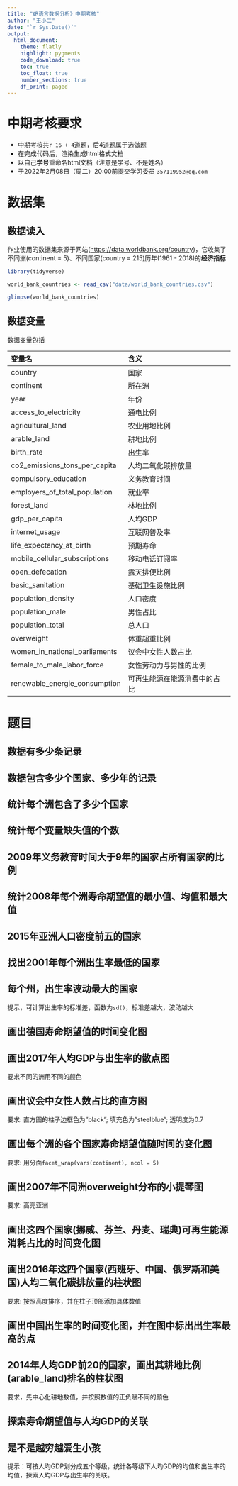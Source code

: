 ```yaml
---
title: "《R语言数据分析》中期考核"
author: "王小二"
date: "`r Sys.Date()`"
output: 
  html_document:
    theme: flatly
    highlight: pygments
    code_download: true
    toc: true
    toc_float: true
    number_sections: true
    df_print: paged
---
```




# 中期考核要求

-   中期考核共`r 16 + 4`道题，后4道题属于选做题
-   在完成代码后，渲染生成html格式文档
-   以自己**学号**重命名html文档（注意是学号、不是姓名）
-   于2022年2月08日（周二）20:00前提交学习委员 `357119952@qq.com`



# 数据集

## 数据读入

作业使用的数据集来源于网站(<https://data.worldbank.org/country>)，它收集了不同洲(continent = 5)、不同国家(country = 215)历年(1961 - 2018)的**经济指标**

```r
library(tidyverse)

world_bank_countries <- read_csv("data/world_bank_countries.csv")

glimpse(world_bank_countries)
```

## 数据变量

数据变量包括

| 变量名                        | 含义                         |
|:------------------------------|:-----------------------------|
| country                       | 国家                         |
| continent                     | 所在洲                       |
| year                          | 年份                         |
| access_to_electricity         | 通电比例                     |
| agricultural_land             | 农业用地比例                 |
| arable_land                   | 耕地比例                     |
| birth_rate                    | 出生率                       |
| co2_emissions_tons_per_capita | 人均二氧化碳排放量           |
| compulsory_education          | 义务教育时间                 |
| employers_of_total_population | 就业率                       |
| forest_land                   | 林地比例                     |
| gdp_per_capita                | 人均GDP                      |
| internet_usage                | 互联网普及率                 |
| life_expectancy_at_birth      | 预期寿命                     |
| mobile_cellular_subscriptions | 移动电话订阅率               |
| open_defecation               | 露天排便比例                 |
| basic_sanitation              | 基础卫生设施比例             |
| population_density            | 人口密度                     |
| population_male               | 男性占比                     |
| population_total              | 总人口                       |
| overweight                    | 体重超重比例                 |
| women_in_national_parliaments | 议会中女性人数占比           |
| female_to_male_labor_force    | 女性劳动力与男性的比例       |
| renewable_energie_consumption | 可再生能源在能源消费中的占比 |




# 题目

## 数据有多少条记录





## 数据包含多少个国家、多少年的记录





## 统计每个洲包含了多少个国家





## 统计每个变量缺失值的个数





## 2009年义务教育时间大于9年的国家占所有国家的比例





## 统计2008年每个洲寿命期望值的最小值、均值和最大值





## 2015年亚洲人口密度前五的国家





## 找出2001年每个洲出生率最低的国家






## 每个州，出生率波动最大的国家

提示，可计算出生率的标准差，函数为`sd()`，标准差越大，波动越大







## 画出德国寿命期望值的时间变化图







## 画出2017年人均GDP与出生率的散点图

要求不同的洲用不同的颜色






## 画出议会中女性人数占比的直方图

要求: 直方图的柱子边框色为"black"; 填充色为"steelblue"; 透明度为0.7






## 画出每个洲的各个国家寿命期望值随时间的变化图

要求: 用分面`facet_wrap(vars(continent), ncol = 5)`






## 画出2007年不同洲overweight分布的小提琴图

要求: 高亮亚洲





## 画出这四个国家(挪威、芬兰、丹麦、瑞典)可再生能源消耗占比的时间变化图






## 画出2016年这四个国家(西班牙、中国、俄罗斯和美国)人均二氧化碳排放量的柱状图

要求: 按照高度排序，并在柱子顶部添加具体数值






## 画出中国出生率的时间变化图，并在图中标出出生率最高的点





## 2014年人均GDP前20的国家，画出其耕地比例(arable_land)排名的柱状图

要求，先中心化耕地数值，并按照数值的正负赋不同的颜色





## 探索寿命期望值与人均GDP的关联





## 是不是越穷越爱生小孩

提示：可按人均GDP划分成五个等级，统计各等级下人均GDP的均值和出生率的均值，探索人均GDP与出生率的关联。

